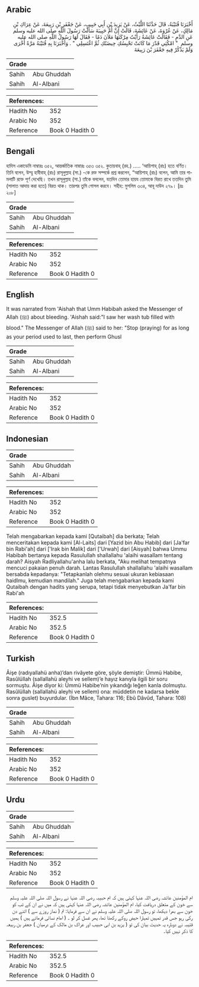 ## Arabic


<div dir="rtl" lang="ar" style={{fontSize:'larger',backgroundColor:'#f8f9fa',padding:20}}>
أَخْبَرَنَا قُتَيْبَةُ، قَالَ حَدَّثَنَا اللَّيْثُ، عَنْ يَزِيدَ بْنِ أَبِي حَبِيبٍ، عَنْ جَعْفَرِ بْنِ رَبِيعَةَ، عَنْ عِرَاكِ بْنِ مَالِكٍ، عَنْ عُرْوَةَ، عَنْ عَائِشَةَ، قَالَتْ إِنَّ أُمَّ حَبِيبَةَ سَأَلَتْ رَسُولَ اللَّهِ صلى الله عليه وسلم عَنِ الدَّمِ - فَقَالَتْ عَائِشَةُ رَأَيْتُ مِرْكَنَهَا مَلآنَ دَمًا - فَقَالَ لَهَا رَسُولُ اللَّهِ صلى الله عليه وسلم ‏ "‏ امْكُثِي قَدْرَ مَا كَانَتْ تَحْبِسُكِ حِيضَتُكِ ثُمَّ اغْتَسِلِي ‏"‏ ‏.‏ وَأَخْبَرَنَا بِهِ قُتَيْبَةُ مَرَّةً أُخْرَى وَلَمْ يَذْكُرْ فِيهِ جَعْفَرَ بْنَ رَبِيعَةَ
</div>
<div style={{backgroundColor:'#f8f9fa',padding:20, marginBottom: 10}}><table> <thead> <tr> <th>Grade</th> <th></th> </tr> </thead> <tbody> <tr><td>Sahih</td><td>Abu Ghuddah</td></tr><tr><td>Sahih</td><td>Al-Albani</td></tr></tbody></table><table> <thead> <tr> <th>References:</th> <th></th> </tr> </thead> <tbody><tr><td>Hadith No</td><td>352</td></tr><tr><td>Arabic No</td><td>352</td></tr><tr><td>Reference</td><td>Book 0 Hadith 0</td></tr></tbody></table></div>

## Bengali


<div dir="ltr" lang="bn" style={{fontSize:'larger',backgroundColor:'#f8f9fa',padding:20}}>
হাদিস একাডেমি নাম্বারঃ ৩৫২, আন্তর্জাতিক নাম্বারঃ ৩৫৩ ৩৫২. কুতায়বাহ্ (রহ.) ..... ‘আয়িশাহ্ (রাঃ) হতে বর্ণিত। তিনি বলেন, উম্মু হাবীবাহ্ (রাঃ) রাসূলুল্লাহ (সা.) -কে রক্ত সম্পর্কে প্রশ্ন করলেন, “আয়িশাহ্ (রাঃ) বলেন, আমি তার গামলাটি রক্তে পূর্ণ দেখেছি। তখন রাসূলুল্লাহ (সা.) তাঁকে বললেন, যতদিন তোমার হায়য তোমাকে বিরত রাখে ততদিন তুমি (সালাত আদায় করা হতে) বিরত থাক। তারপর তুমি গোসল করবে। সহীহ: মুসলিম ৩৩৪, আবূ দাউদ ২৭৯। [দ্রঃ ২০৮]
</div>
<div style={{backgroundColor:'#f8f9fa',padding:20, marginBottom: 10}}><table> <thead> <tr> <th>Grade</th> <th></th> </tr> </thead> <tbody> <tr><td>Sahih</td><td>Abu Ghuddah</td></tr><tr><td>Sahih</td><td>Al-Albani</td></tr></tbody></table><table> <thead> <tr> <th>References:</th> <th></th> </tr> </thead> <tbody><tr><td>Hadith No</td><td>352</td></tr><tr><td>Arabic No</td><td>352</td></tr><tr><td>Reference</td><td>Book 0 Hadith 0</td></tr></tbody></table></div>

## English


<div dir="ltr" lang="en" style={{fontSize:'larger',backgroundColor:'#f8f9fa',padding:20}}>
It was narrated from 'Aishah that Umm Habibah asked the Messenger of Allah (ﷺ) about bleeding. 'Aishah said:"I saw her wash tub filled with blood." The Messenger of Allah (ﷺ) said to her: "Stop (praying) for as long as your period used to last, then perform Ghusl
</div>
<div style={{backgroundColor:'#f8f9fa',padding:20, marginBottom: 10}}><table> <thead> <tr> <th>Grade</th> <th></th> </tr> </thead> <tbody> <tr><td>Sahih</td><td>Abu Ghuddah</td></tr><tr><td>Sahih</td><td>Al-Albani</td></tr></tbody></table><table> <thead> <tr> <th>References:</th> <th></th> </tr> </thead> <tbody><tr><td>Hadith No</td><td>352</td></tr><tr><td>Arabic No</td><td>352</td></tr><tr><td>Reference</td><td>Book 0 Hadith 0</td></tr></tbody></table></div>

## Indonesian


<div dir="ltr" lang="id" style={{fontSize:'larger',backgroundColor:'#f8f9fa',padding:20}}>

</div>
<div style={{backgroundColor:'#f8f9fa',padding:20, marginBottom: 10}}><table> <thead> <tr> <th>Grade</th> <th></th> </tr> </thead> <tbody> <tr><td>Sahih</td><td>Abu Ghuddah</td></tr><tr><td>Sahih</td><td>Al-Albani</td></tr></tbody></table><table> <thead> <tr> <th>References:</th> <th></th> </tr> </thead> <tbody><tr><td>Hadith No</td><td>352</td></tr><tr><td>Arabic No</td><td>352</td></tr><tr><td>Reference</td><td>Book 0 Hadith 0</td></tr></tbody></table></div>


<div dir="ltr" lang="id" style={{fontSize:'larger',backgroundColor:'#f8f9fa',padding:20}}>
Telah mengabarkan kepada kami [Qutaibah] dia berkata; Telah menceritakan kepada kami [Al-Laits] dari [Yazid bin Abu Habib] dari [Ja'far bin Rabi'ah] dari ['Irak bin Malik] dari ['Urwah] dari [Aisyah] bahwa Ummu Habibah bertanya kepada Rasulullah shallallahu 'alaihi wasallam tentang darah? Aisyah Radliyallahu'anha lalu berkata, "Aku melihat tempatnya mencuci pakaian penuh darah. Lantas Rasulullah shallallahu 'alaihi wasallam bersabda kepadanya: "Tetapkanlah olehmu sesuai ukuran kebiasaan haidlmu, kemudian mandilah." Juga telah mengabarkan kepada kami Qutaibah dengan hadits yang serupa, tetapi tidak menyebutkan Ja'far bin Rabi'ah
</div>
<div style={{backgroundColor:'#f8f9fa',padding:20, marginBottom: 10}}><table> <thead> <tr> <th>References:</th> <th></th> </tr> </thead> <tbody><tr><td>Hadith No</td><td>352.5</td></tr><tr><td>Arabic No</td><td>352.5</td></tr><tr><td>Reference</td><td>Book 0 Hadith 0</td></tr></tbody></table></div>

## Turkish


<div dir="ltr" lang="tr" style={{fontSize:'larger',backgroundColor:'#f8f9fa',padding:20}}>
Âişe (radıyallahü anha)’dan rivâyete göre, şöyle demiştir: Ümmü Habibe, Rasûlüllah (sallallahü aleyhi ve sellem)’e hayız kanıyla ilgili bir soru sormuştu. Âişe diyor ki: Ümmü Habibe’nin yıkandığı leğen kanla dolmuştu. Rasûlüllah (sallallahü aleyhi ve sellem) ona: müddetin ne kadarsa bekle sonra guslet) buyurdular. (İbn Mâce, Tahara: 116; Ebû Dâvûd, Tahara: 108)
</div>
<div style={{backgroundColor:'#f8f9fa',padding:20, marginBottom: 10}}><table> <thead> <tr> <th>Grade</th> <th></th> </tr> </thead> <tbody> <tr><td>Sahih</td><td>Abu Ghuddah</td></tr><tr><td>Sahih</td><td>Al-Albani</td></tr></tbody></table><table> <thead> <tr> <th>References:</th> <th></th> </tr> </thead> <tbody><tr><td>Hadith No</td><td>352</td></tr><tr><td>Arabic No</td><td>352</td></tr><tr><td>Reference</td><td>Book 0 Hadith 0</td></tr></tbody></table></div>

## Urdu


<div dir="rtl" lang="ur" style={{fontSize:'larger',backgroundColor:'#f8f9fa',padding:20}}>

</div>
<div style={{backgroundColor:'#f8f9fa',padding:20, marginBottom: 10}}><table> <thead> <tr> <th>Grade</th> <th></th> </tr> </thead> <tbody> <tr><td>Sahih</td><td>Abu Ghuddah</td></tr><tr><td>Sahih</td><td>Al-Albani</td></tr></tbody></table><table> <thead> <tr> <th>References:</th> <th></th> </tr> </thead> <tbody><tr><td>Hadith No</td><td>352</td></tr><tr><td>Arabic No</td><td>352</td></tr><tr><td>Reference</td><td>Book 0 Hadith 0</td></tr></tbody></table></div>


<div dir="rtl" lang="ur" style={{fontSize:'larger',backgroundColor:'#f8f9fa',padding:20}}>
ام المؤمنین عائشہ رضی اللہ عنہا کہتی ہیں کہ ام حبیبہ رضی اللہ عنہا نے رسول اللہ صلی اللہ علیہ وسلم سے خون کے متعلق دریافت کیا، ام المؤمنین عائشہ رضی اللہ عنہا کہتی ہیں کہ میں نے ان کے ٹب کو خون سے بھرا دیکھا، تو رسول اللہ صلی اللہ علیہ وسلم نے ان سے فرمایا: تم ( نماز روزے سے ) اتنے دن رکی رہو جس قدر تمہیں تمہارا حیض روکے رکھتا تھا، پھر غسل کر لو ۔ ( امام نسائی فرماتے ہیں ) ہمیں قتیبہ نے دوبارہ یہ حدیث بیان کی تو ( یزید بن ابی حبیب اور عراک بن مالک کے درمیان ) جعفر بن ربیعہ کا ذکر نہیں کیا۔
</div>
<div style={{backgroundColor:'#f8f9fa',padding:20, marginBottom: 10}}><table> <thead> <tr> <th>References:</th> <th></th> </tr> </thead> <tbody><tr><td>Hadith No</td><td>352.5</td></tr><tr><td>Arabic No</td><td>352.5</td></tr><tr><td>Reference</td><td>Book 0 Hadith 0</td></tr></tbody></table></div>